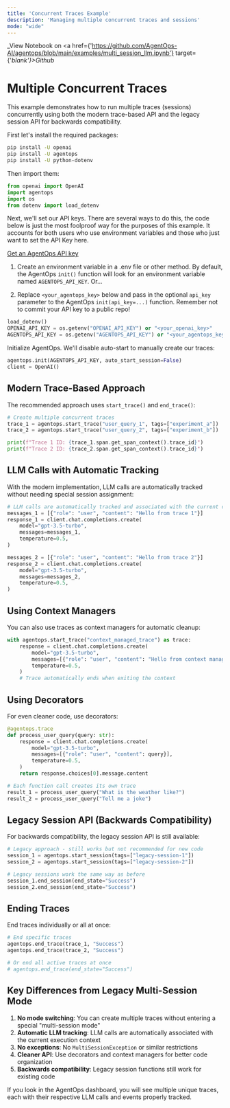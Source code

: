 ```yaml
---
title: 'Concurrent Traces Example'
description: 'Managing multiple concurrent traces and sessions'
mode: "wide"
---
```


_View Notebook on <a href={'https://github.com/AgentOps-AI/agentops/blob/main/examples/multi_session_llm.ipynb'} target={'_blank'}>Github</a>_

# Multiple Concurrent Traces
This example demonstrates how to run multiple traces (sessions) concurrently using both the modern trace-based API and the legacy session API for backwards compatibility.

First let's install the required packages:

```bash
pip install -U openai
pip install -U agentops
pip install -U python-dotenv
```

Then import them:

```python
from openai import OpenAI
import agentops
import os
from dotenv import load_dotenv
```

Next, we'll set our API keys. There are several ways to do this, the code below is just the most foolproof way for the purposes of this example. It accounts for both users who use environment variables and those who just want to set the API Key here.

[Get an AgentOps API key](https://agentops.ai/settings/projects)

1. Create an environment variable in a .env file or other method. By default, the AgentOps `init()` function will look for an environment variable named `AGENTOPS_API_KEY`. Or...

2. Replace `<your_agentops_key>` below and pass in the optional `api_key` parameter to the AgentOps `init(api_key=...)` function. Remember not to commit your API key to a public repo!

```python
load_dotenv()
OPENAI_API_KEY = os.getenv("OPENAI_API_KEY") or "<your_openai_key>"
AGENTOPS_API_KEY = os.getenv("AGENTOPS_API_KEY") or "<your_agentops_key>"
```

Initialize AgentOps. We'll disable auto-start to manually create our traces:

```python
agentops.init(AGENTOPS_API_KEY, auto_start_session=False)
client = OpenAI()
```

## Modern Trace-Based Approach

The recommended approach uses `start_trace()` and `end_trace()`:

```python
# Create multiple concurrent traces
trace_1 = agentops.start_trace("user_query_1", tags=["experiment_a"])
trace_2 = agentops.start_trace("user_query_2", tags=["experiment_b"])

print(f"Trace 1 ID: {trace_1.span.get_span_context().trace_id}")
print(f"Trace 2 ID: {trace_2.span.get_span_context().trace_id}")
```

## LLM Calls with Automatic Tracking

With the modern implementation, LLM calls are automatically tracked without needing special session assignment:

```python
# LLM calls are automatically tracked and associated with the current context
messages_1 = [{"role": "user", "content": "Hello from trace 1"}]
response_1 = client.chat.completions.create(
    model="gpt-3.5-turbo",
    messages=messages_1,
    temperature=0.5,
)

messages_2 = [{"role": "user", "content": "Hello from trace 2"}]
response_2 = client.chat.completions.create(
    model="gpt-3.5-turbo",
    messages=messages_2,
    temperature=0.5,
)
```

## Using Context Managers

You can also use traces as context managers for automatic cleanup:

```python
with agentops.start_trace("context_managed_trace") as trace:
    response = client.chat.completions.create(
        model="gpt-3.5-turbo",
        messages=[{"role": "user", "content": "Hello from context manager"}],
        temperature=0.5,
    )
    # Trace automatically ends when exiting the context
```

## Using Decorators

For even cleaner code, use decorators:

```python
@agentops.trace
def process_user_query(query: str):
    response = client.chat.completions.create(
        model="gpt-3.5-turbo",
        messages=[{"role": "user", "content": query}],
        temperature=0.5,
    )
    return response.choices[0].message.content

# Each function call creates its own trace
result_1 = process_user_query("What is the weather like?")
result_2 = process_user_query("Tell me a joke")
```

## Legacy Session API (Backwards Compatibility)

For backwards compatibility, the legacy session API is still available:

```python
# Legacy approach - still works but not recommended for new code
session_1 = agentops.start_session(tags=["legacy-session-1"])
session_2 = agentops.start_session(tags=["legacy-session-2"])

# Legacy sessions work the same way as before
session_1.end_session(end_state="Success")
session_2.end_session(end_state="Success")
```

## Ending Traces

End traces individually or all at once:

```python
# End specific traces
agentops.end_trace(trace_1, "Success")
agentops.end_trace(trace_2, "Success")

# Or end all active traces at once
# agentops.end_trace(end_state="Success")
```

## Key Differences from Legacy Multi-Session Mode

1. **No mode switching**: You can create multiple traces without entering a special "multi-session mode"
2. **Automatic LLM tracking**: LLM calls are automatically associated with the current execution context
3. **No exceptions**: No `MultiSessionException` or similar restrictions
4. **Cleaner API**: Use decorators and context managers for better code organization
5. **Backwards compatibility**: Legacy session functions still work for existing code

If you look in the AgentOps dashboard, you will see multiple unique traces, each with their respective LLM calls and events properly tracked.

